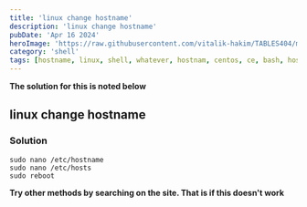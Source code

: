 ```yaml
---
title: 'linux change hostname'
description: 'linux change hostname'
pubDate: 'Apr 16 2024'
heroImage: 'https://raw.githubusercontent.com/vitalik-hakim/TABLES404/main/error_b/SHELL.jpg'
category: 'shell'
tags: [hostname, linux, shell, whatever, hostnam, centos, ce, bash, host]
---
```


**The solution for this is noted below**

## linux change hostname

### Solution

```shell
sudo nano /etc/hostname
sudo nano /etc/hosts
sudo reboot
```

**Try other methods by searching on the site. That is if this doesn't work**
